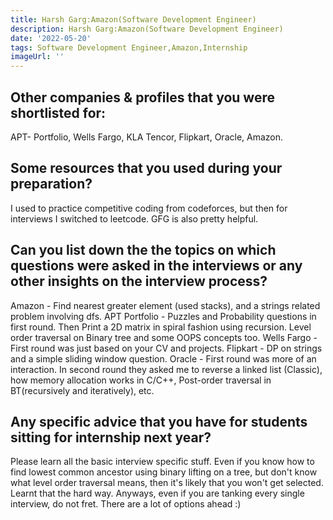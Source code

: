 ```yaml
---
title: Harsh Garg:Amazon(Software Development Engineer)
description: Harsh Garg:Amazon(Software Development Engineer)
date: '2022-05-20'
tags: Software Development Engineer,Amazon,Internship
imageUrl: ''
---
```


## Other companies & profiles that you were shortlisted for:
APT- Portfolio, Wells Fargo, KLA Tencor, Flipkart, Oracle, Amazon.

## Some resources that you used during your preparation?
I used to practice competitive coding from codeforces, but then for interviews I switched to leetcode. GFG is also pretty helpful.

## Can you list down the the topics on which questions were asked in the interviews or any other insights on the interview process?
Amazon - Find nearest greater element (used stacks), and a strings related problem involving dfs. 
APT Portfolio -  Puzzles and Probability questions in first round. Then Print a 2D matrix in spiral fashion using recursion. Level order traversal on Binary tree and some OOPS concepts too.
Wells Fargo - First round was just based on your CV and projects.
Flipkart - DP on strings and a simple sliding window question.
Oracle - First round was more of an interaction. In second round they asked me to reverse a linked list (Classic), how memory allocation works in C/C++, Post-order traversal in BT(recursively and iteratively), etc.
## Any specific advice that you have for students sitting for internship next year?
Please learn all the basic interview specific stuff. Even if you know how to find lowest common ancestor using binary lifting on a tree, but don't know what level order traversal means, then it's likely that you won't get selected. Learnt that the hard way. Anyways, even if you are tanking every single interview, do not fret. There are a lot of options ahead :)


